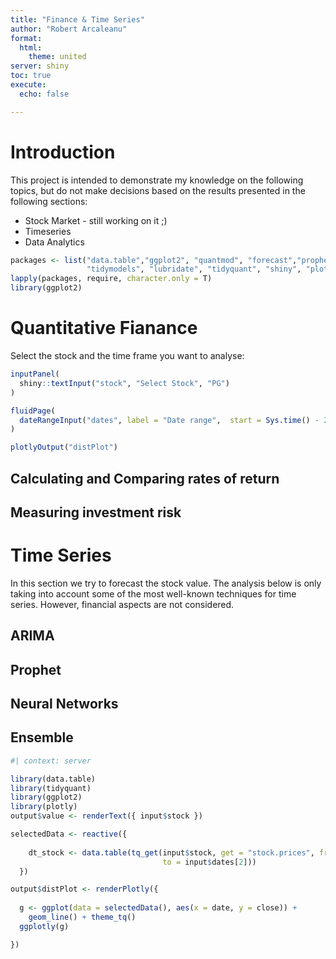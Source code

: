 ```yaml
---
title: "Finance & Time Series"
author: "Robert Arcaleanu"
format:
  html: 
    theme: united
server: shiny
toc: true
execute: 
  echo: false

---
```


# Introduction

This project is intended to demonstrate my knowledge on the following topics, but do not make decisions based on the results presented in the following sections:

- Stock Market - still working on it ;)
- Timeseries
- Data Analytics


```r
packages <- list("data.table","ggplot2", "quantmod", "forecast","prophet",
                 "tidymodels", "lubridate", "tidyquant", "shiny", "plotly")
lapply(packages, require, character.only = T)
library(ggplot2)
```

# Quantitative Fianance



Select the stock and the time frame you want to analyse:
```r
inputPanel(
  shiny::textInput("stock", "Select Stock", "PG")
)

fluidPage(
  dateRangeInput("dates", label = "Date range",  start = Sys.time() - 24*365*3600)
)

```

```r
plotlyOutput("distPlot")
```





## Calculating and Comparing rates of return


## Measuring investment risk


# Time Series

In this section we try to forecast the stock value. The analysis below is only taking into account some of the most well-known techniques for time series. However, financial aspects are not considered.



## ARIMA

## Prophet


## Neural Networks 

## Ensemble


```r
#| context: server

library(data.table)
library(tidyquant)
library(ggplot2)
library(plotly)
output$value <- renderText({ input$stock })

selectedData <- reactive({
  
    dt_stock <- data.table(tq_get(input$stock, get = "stock.prices", from = input$dates[1], 
                                  to = input$dates[2]))
  })

output$distPlot <- renderPlotly({
  
  g <- ggplot(data = selectedData(), aes(x = date, y = close)) +
    geom_line() + theme_tq()
  ggplotly(g)

})
```

